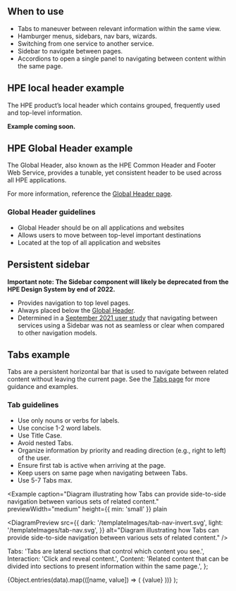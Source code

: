 
## When to use

- Tabs to maneuver between relevant information within the same view.
- Hamburger menus, sidebars, nav bars, wizards.
- Switching from one service to another service.
- Sidebar to navigate between pages.
- Accordions to open a single panel to navigating between content within the same page.

## HPE local header example

The HPE product’s local header which contains grouped, frequently used and top-level information.

**Example coming soon.**

## HPE Global Header example

The Global Header, also known as the HPE Common Header and Footer Web Service, provides a tunable, yet consistent header to be used across all HPE applications.

For more information, reference the [Global Header page](/templates/global-header).

### Global Header guidelines

- Global Header should be on all applications and websites
- Allows users to move between top-level important destinations
- Located at the top of all application and websites

<Example previewWidth="xlarge" height="xsmall" plain>
  <DiagramPreview
    src={{
      dark: '/templateImages/globalheader-full.svg',
      light: '/templateImages/globalheader-full.svg',
    }}
    alt="HPE Global Header"
  />
</Example>

## Persistent sidebar

**Important note: The Sidebar component will likely be deprecated from the HPE Design System by end of 2022.**

- Provides navigation to top level pages.
- Always placed below the [Global Header](/templates/global-header).
- Determined in a [September 2021 user study](https://hpe.sharepoint.com/teams/hpe-design/Shared%20Documents/Forms/AllItems.aspx?id=%2Fteams%2Fhpe%2Ddesign%2FShared%20Documents%2FHPExs%20Research%2FProjects%2FTransformation%20Office%2FUnlimited%20Studies%20%2D%20CCP%20UCEP%2FUnlimited%20Study%20%233%20%20HFS%20Navigation%20Study%2FHPE%20%2D%20HFS%20Vision%20Test%201%20Study%2Epdf&parent=%2Fteams%2Fhpe%2Ddesign%2FShared%20Documents%2FHPExs%20Research%2FProjects%2FTransformation%20Office%2FUnlimited%20Studies%20%2D%20CCP%20UCEP%2FUnlimited%20Study%20%233%20%20HFS%20Navigation%20Study&p=true&originalPath=aHR0cHM6Ly9ocGUuc2hhcmVwb2ludC5jb20vOmI6L3QvaHBlLWRlc2lnbi9FV2E3SnppQjRLSklsRW1Nc04xMjNhZ0JRWlhxMFZvTTc0VDlGLVpOUThEdzNRP3J0aW1lPTdOOS00eHlUMlVn) that navigating between services using a Sidebar was not as seamless or clear when compared to other navigation models.

## Tabs example

Tabs are a persistent horizontal bar that is used to navigate between related content without leaving the current page. See the [Tabs page](/components/tabs) for more guidance and examples.

### Tab guidelines

- Use only nouns or verbs for labels.
- Use concise 1-2 word labels.
- Use Title Case.
- Avoid nested Tabs.
- Organize information by priority and reading direction (e.g., right to left) of the user.
- Ensure first tab is active when arriving at the page.
- Keep users on same page when navigating between Tabs.
- Use 5-7 Tabs max.

<Example
  caption="Diagram illustrating how Tabs can provide side-to-side navigation between various sets of related content."
  previewWidth="medium"
  height={{ min: 'small' }}
  plain
>
  <DiagramPreview
    src={{
      dark: '/templateImages/tab-nav-invert.svg',
      light: '/templateImages/tab-nav.svg',
    }}
    alt="Diagram illustrating how Tabs can provide side-to-side navigation between various sets of related content."
  />
</Example>

<TabCaption />

  Tabs: 'Tabs are lateral sections that control which content you see.',
  Interaction: 'Click and reveal content.',
  Content:
    'Related content that can be divided into sections to present information within the same page.',
};

  <Box>
    <NameValueList
      layout="grid"
      pairProps={{ direction: 'column' }}
      columns={['medium', 'medium']}
    >
      {Object.entries(data).map(([name, value]) => (
        <NameValuePair key={name} name={name}>
          {value}
        </NameValuePair>
      ))}
    </NameValueList>
  </Box>
);
